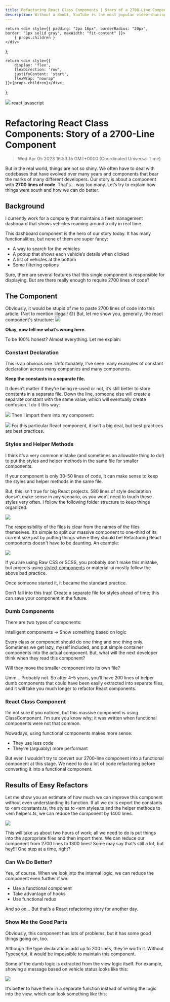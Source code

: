 ```yaml
---
title: Refactoring React Class Components | Story of a 2700-Line Component
description: Without a doubt, YouTube is the most popular video-sharing platform in the world. As a software developer, you may encounter a situation where you want to script something to download videos either in audio or video format. To achieve this, you can use <a href="https://pytube.io/en/latest/" target="_blank" rel="noopener noreferrer">pytube</a>. At its core, pytube is a lightweight, dependency-free library written in Python. Not only does it include a command-line utility that allows you to download videos right from the terminal, but it also makes pipelining easy by allowing you to specify callback functions for different download events.
---
```


    return <div style={{ padding: "2px 16px", borderRadius: "20px", border: "1px solid gray", maxWidth: "fit-content" }}>
        { props.children }
    </div>
};

    return <div style={{
        display: 'flex',
        flexDirection: 'row',
        justifyContent: 'start',
        flexWrap: "nowrap"
    }}>{props.children}</div>;

};

<link rel="canonical" href="https://code.pieces.app/blog/how-to-refactor-large-react-components" />

![](https://uploads-ssl.webflow.com/6143afec68f555387049efb3/62ed6381c0a2873d8818ec4a_refactor.png)
<GridFlexRow><Tag>react</Tag> <Tag>javascript</Tag></GridFlexRow>

# Refactoring React Class Components: Story of a 2700-Line Component
> Wed Apr 05 2023 16:53:15 GMT+0000 (Coordinated Universal Time)

But in the real world, things are not so shiny. We often have to deal with codebases that have evolved over many years and components that bear the marks of many different developers.
Our story is about a component with **2700 lines of code**. That's... way too many. Let’s try to explain how things went south and how we can do better.

## Background
I currently work for a company that maintains a fleet management dashboard that shows vehicles roaming around a city in real time.

This dashboard component is the hero of our story today. It has many functionalities, but none of them are super fancy:
- A way to search for the vehicles
- A popup that shows each vehicle’s details when clicked
- A list of vehicles at the bottom
- Some filtering options

Sure, there are several features that this single component is responsible for displaying. But are there really enough to require 2700 lines of code?


## The Component
Obviously, it would be stupid of me to paste 2700 lines of code into this article. (Not to mention illegal! 😓) But, let me show you, generally, the react component's structure:
![](https://uploads-ssl.webflow.com/6143afec68f555387049efb3/62bdfdcce006d5baebc5cee7_2700-Line%20Component.png)

**Okay, now tell me what’s wrong here.**

To be 100% honest? Almost everything. Let me explain:

### Constant Declaration
This is an obvious one. Unfortunately, I've seen many examples of constant declaration across many companies and many components.

**Keep the constants in a separate file.**

It doesn’t matter if they’re being re-used or not, it’s still better to store constants in a separate file. Down the line, someone else will create a separate constant with the same value, which will eventually create confusion.
I do it this way:

![](https://uploads-ssl.webflow.com/6143afec68f555387049efb3/62bdff603fbf007debca0042_Constant%20Declarations.png)
Then I import them into my component:

![](https://uploads-ssl.webflow.com/6143afec68f555387049efb3/62bdffdfd2b9b299a3b14436_Import%20Constant%20Declarations.png)
For this particular React component, it isn’t a big deal, but best practices are best practices.

### Styles and Helper Methods
I think it’s a very common mistake (and sometimes an allowable thing to do!) to put the styles and helper methods in the same file for smaller components.

If your component is only 30–50 lines of code, it can make sense to keep the styles and helper methods in the same file.

But, this isn't true for big React projects. 580 lines of style declaration doesn’t make sense in any scenario, as you won’t need to touch these styles very often.
I follow the following folder structure to keep things organized:

![](https://uploads-ssl.webflow.com/6143afec68f555387049efb3/62be0027d504332d7673352a_Folder%20Structure.png)

The responsibility of the files is clear from the names of the files themselves. It’s simple to split our massive component to one-third of its current size just by putting things where they should be! Refactoring React components doesn't have to be daunting.
An example:

![](https://uploads-ssl.webflow.com/6143afec68f555387049efb3/62be0079afe7b262b3c78c38_Bad%20Styling.png)

If you are using Raw CSS or SCSS, you probably don’t make this mistake, but projects using <a href="https://code.pieces.app/blog/react-themes-with-styled-components" target="_blank">styled-components</a> or material-ui mostly follow the above bad practice.

Once someone started it, it became the standard practice.

Don’t fall into this trap! Create a separate file for styles ahead of time; this can save your component in the future.

### Dumb Components
There are two types of components:

Intelligent components → Show something based on logic

Every class or component should do one thing and one thing only.
Sometimes we get lazy, myself included, and put simple container components into the actual component. But, what will the next developer think when they read this component?

Will they move the smaller component into its own file?

Umm… Probably not. So after 4–5 years, you’ll have 200 lines of helper dumb components that could have been easily extracted into separate files, and it will take you much longer to refactor React components.

### React Class Component
I’m not sure if you noticed, but this massive component is using ClassComponent. I’m sure you know why; it was written when functional components were not that common.

Nowadays, using functional components makes more sense:
- They use less code
- They’re (arguably) more performant

But even I wouldn’t try to convert our 2700-line component into a functional component at this stage. We need to do a lot of code refactoring before converting it into a functional component.

## Results of Easy Refactors

Let me show you an estimate of how much we can improve this component without even understanding its function.
If all we do is export the constants to <em constants.ts, the styles to <em styles.ts and the helper methods to <em helpers.ts, we can reduce the component by 1400 lines.

![](https://uploads-ssl.webflow.com/6143afec68f555387049efb3/62be0116aa5bf06e682c7456_Refactor%20Calculation.png)

This will take us about two hours of work; all we need to do is put things into the appropriate files and then import them.
We can reduce our component from 2700 lines to 1300 lines!
Some may say that’s still a lot, but hey!!! One step at a time, right?

### Can We Do Better?
Yes, of course. When we look into the internal logic, we can reduce the component even further if we:
- Use a functional component
- Take advantage of hooks
- Use functional redux

And so on… But that’s a React refactoring story for another day.

### Show Me the Good Parts
Obviously, this component has lots of problems, but it has some good things going on, too.

Although the type declarations add up to 200 lines, they’re worth it. Without Typescript, it would be impossible to maintain this component.

Some of the dumb logic is extracted from the view logic itself. For example, showing a message based on vehicle status looks like this:

![](https://uploads-ssl.webflow.com/6143afec68f555387049efb3/62be019cda48c1a37033e51f_Vehicle%20Status%20Message.png)

It’s better to have them in a separate function instead of writing the logic into the view, which can look something like this:

